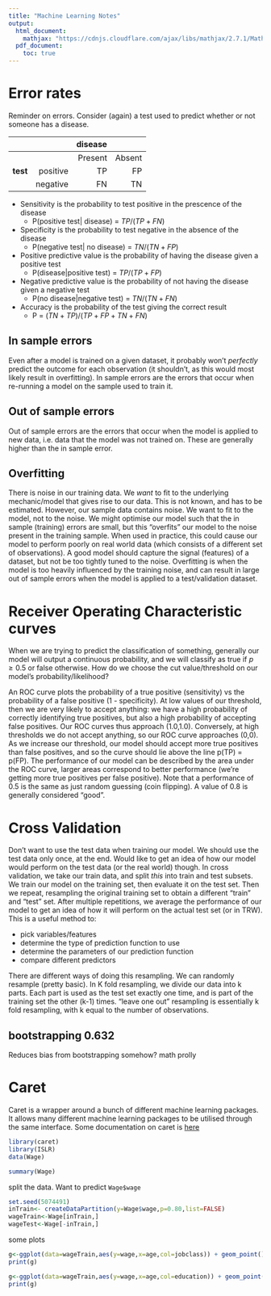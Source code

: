 ```yaml
---
title: "Machine Learning Notes"
output:
  html_document:
    mathjax: "https://cdnjs.cloudflare.com/ajax/libs/mathjax/2.7.1/MathJax.js?config=TeX-AMS-MML_HTMLorMML"
  pdf_document:
    toc: true
---
```


# Error rates

Reminder on errors. Consider (again) a test used to predict whether or not someone has a disease.


|  |  |disease| | 
|:------|----:|-----------:|-----------:|
|   |  |Present | Absent |
|**test** |positive | TP | FP |
| |negative | FN | TN |  

* Sensitivity is the probability to test positive in the prescence of the disease
    * P(positive test| disease) = $TP/( TP + FN)$
* Specificity is the probability to test negative in the absence of the disease
    * P(negative test| no disease) = $TN/( TN + FP)$
* Positive predictive value is the probability of having the disease given a positive test
    * P(disease|positive test) = $TP/( TP + FP)$
* Negative predictive value is the probability of not having the disease given a negative test
    * P(no disease|negative test) = $TN/( TN + FN)$
* Accuracy is the probability of the test giving the correct result
    * P = $(TN + TP)/(TP + FP + TN + FN)$

## In sample errors

Even after a model is trained on a given dataset, it probably won't *perfectly* predict the outcome for each observation (it shouldn't, as this would most likely result in overfitting). In sample errors are the errors that occur when re-running a model on the sample used to train it. 

## Out of sample errors
Out of sample errors are the errors that occur when the model is applied to new data, i.e. data that the model was not trained on. These are generally higher than the in sample error. 

## Overfitting
There is noise in our training data. We *want* to fit to the underlying mechanic/model that gives rise to our data. This is not known, and has to be estimated. However, our sample data contains noise. We want to fit to the model, not to the noise. We might optimise our model such that the in sample (training)  errors are small, but this "overfits" our model to the noise present in the training sample. When used in practice, this could cause our model to perform poorly on real world data (which consists of a different set of observations). A good model should capture the signal (features) of a dataset, but not be too tightly tuned to the noise. Overfitting is when the model is too heavily influenced by the training noise, and can result in large out of sample errors when the model is applied to a test/validation dataset.

# Receiver Operating Characteristic curves

When we are trying to predict the classification of something, generally our model will output a continuous probability, and we will classify as true if $p \geq 0.5$ or false otherwise. How do we choose the cut value/threshold on our model's probability/likelihood?

An ROC curve plots the probability of a true positive (sensitivity) vs the probability of a false positive (1 - specificity). At low values of our threshold, then we are very likely to accept anything: we have a high probability of correctly identifying true positives, but also a high probability of accepting false positives. Our ROC curves thus approach (1.0,1.0). Conversely, at high thresholds we do not accept anything, so our ROC curve approaches (0,0). As we increase our threshold, our model should accept more true positives than false positives, and so the curve should lie above the line p(TP) = p(FP). The performance of our model can be described by the area under the ROC curve, larger areas correspond to better performance (we're getting more true positives per false positive). Note that a performance of 0.5 is the same as just random guessing (coin flipping). A value of 0.8 is generally considered "good".

# Cross Validation

Don't want to use the test data when training our model. We should use the test data only once, at the end. Would like to get an idea of how our model would perform on the test data (or the real world) though. In cross validation, we take our train data, and split *this* into train and test subsets. We train our model on the training set, then evaluate it on the test set. Then we repeat, resampling the original training set to obtain a different "train" and "test" set. After multiple repetitions, we average the performance of our model to get an idea of how it will perform on the actual test set (or in TRW). This is a useful method to:

  * pick variables/features
  * determine the type of prediction function to use
  * determine the parameters of our prediction function
  * compare different predictors

There are different ways of doing this resampling. We can randomly resample (pretty basic). In K fold resampling, we divide our data into k parts. Each part is used as the test set exactly one time, and is part of the training set the other (k-1) times. 
"leave one out" resampling is essentially k fold resampling, with k equal to the number of observations.

## bootstrapping 0.632
Reduces bias from bootstrapping somehow? math prolly


# Caret
Caret is a wrapper around a bunch of different machine learning packages. It allows many different machine learning packages to be utilised through the same interface. Some documentation on caret is [here](https://cran.r-project.org/web/packages/caret/vignettes/caret.pdf)

```r
library(caret)
library(ISLR)
data(Wage)

summary(Wage)
```

split the data. Want to predict `Wage$wage`

```r
set.seed(5074491)
inTrain<- createDataPartition(y=Wage$wage,p=0.80,list=FALSE)
wageTrain<-Wage[inTrain,]
wageTest<-Wage[-inTrain,]
```
some plots

```r
g<-ggplot(data=wageTrain,aes(y=wage,x=age,col=jobclass)) + geom_point()
print(g)
```

```r
g<-ggplot(data=wageTrain,aes(y=wage,x=age,col=education)) + geom_point()
print(g)
```

<!--```{r}
g<-ggplot(data=wageTrain,aes(y=wage,x=education,col=jobclass)) + geom_point()
print(g)
``` -->

